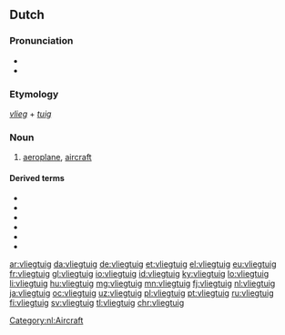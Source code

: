 ==Dutch==
{{wikipedia|lang=nl}}

===Pronunciation===
* {{IPA|/ˈvlix.tœy̯x/|lang=nl}}
* {{audio|Nl-vliegtuig.ogg|Audio|lang=nl}}

===Etymology===
''[[vlieg]]'' + ''[[tuig]]''

===Noun===
{{nl-noun|n|-en|vliegtuigje}}

# [[aeroplane]], [[aircraft]]

====Derived terms====
* {{l|nl|chartervliegtuig}}
* {{l|nl|passagiersvliegtuig}}
* {{l|nl|snuffelvliegtuig}}
* {{l|nl|vliegtuigongeluk}}
* {{l|nl|vrachtvliegtuig}}
* {{l|nl|zweefvliegtuig}}

[[Category:nl:Aircraft]]

[[ar:vliegtuig]]
[[da:vliegtuig]]
[[de:vliegtuig]]
[[et:vliegtuig]]
[[el:vliegtuig]]
[[eu:vliegtuig]]
[[fr:vliegtuig]]
[[gl:vliegtuig]]
[[io:vliegtuig]]
[[id:vliegtuig]]
[[ky:vliegtuig]]
[[lo:vliegtuig]]
[[li:vliegtuig]]
[[hu:vliegtuig]]
[[mg:vliegtuig]]
[[mn:vliegtuig]]
[[fj:vliegtuig]]
[[nl:vliegtuig]]
[[ja:vliegtuig]]
[[oc:vliegtuig]]
[[uz:vliegtuig]]
[[pl:vliegtuig]]
[[pt:vliegtuig]]
[[ru:vliegtuig]]
[[fi:vliegtuig]]
[[sv:vliegtuig]]
[[tl:vliegtuig]]
[[chr:vliegtuig]]